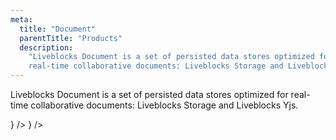 ```yaml
---
meta:
  title: "Document"
  parentTitle: "Products"
  description:
    "Liveblocks Document is a set of persisted data stores optimized for
    real-time collaborative documents: Liveblocks Storage and Liveblocks Yjs."
---
```


Liveblocks Document is a set of persisted data stores optimized for real-time
collaborative documents: Liveblocks Storage and Liveblocks Yjs.

<ListGrid columns={2}>
  <DocsCard
    type="technology"
    title="Storage"
    href="/docs/products/document/storage"
    description="Data store for creative tools"
    visual={<DocsStorageIcon className="fill-product-icon-brand h-auto w-6" />}
  />
  <DocsCard
    type="technology"
    title="Yjs"
    href="/docs/products/document/yjs"
    description="Data store for text editors"
    visual={<DocsYjsIcon className="fill-product-icon-brand h-auto w-6" />}
  />
</ListGrid>
